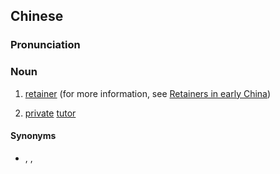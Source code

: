 {{also|门客}}
==Chinese==
{{zh-forms|s=门客}}

===Pronunciation===
{{zh-pron
|m=ménkè
|cat=n
}}

===Noun===
{{zh-noun}}

# {{lb|zh|archaic}} [[retainer]] {{gloss|in an aristocratic household}} (for more information, see [[w:Retainers in early China (social group)|Retainers in early China]])
# {{lb|zh|archaic|Song dynasty}} [[private]] [[tutor]]

====Synonyms====
* {{sense|retainer}} {{zh-l|賓客}}, {{zh-l|門客|tr=ménkè}}, {{zh-l|食客}}